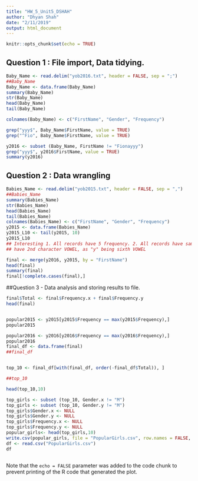 ```yaml
---
title: "HW_5_Unit5_DSHAH"
author: "Dhyan Shah"
date: "2/11/2019"
output: html_document
---
```



```r
knitr::opts_chunk$set(echo = TRUE)
```

## Question 1 : File import, Data tidying.

```r
Baby_Name <- read.delim("yob2016.txt", header = FALSE, sep = ";")
##Baby_Name
Baby_Name <- data.frame(Baby_Name)
summary(Baby_Name)
str(Baby_Name)
head(Baby_Name)
tail(Baby_Name)

colnames(Baby_Name) <- c("FirstName", "Gender", "Frequency")

grep("yyy$", Baby_Name$FirstName, value = TRUE)
grep("^Fio", Baby_Name$FirstName, value = TRUE)

y2016 <- subset (Baby_Name, FirstName != "Fionayyy")
grep("yyy$", y2016$FirstName, value = TRUE)
summary(y2016)

```

## Question 2 : Data wrangling

```r
Babies_Name <- read.delim("yob2015.txt", header = FALSE, sep = ",")
##Babies_Name
summary(Babies_Name)
str(Babies_Name)
head(Babies_Name)
tail(Babies_Name)
colnames(Babies_Name) <- c("FirstName", "Gender", "Frequency")
y2015 <- data.frame(Babies_Name)
y2015_L10 <- tail(y2015, 10)
y2015_L10
## Interesting 1. All records have 5 frequency. 2. All records have same gender "M" 3. All records 
## have 2nd character VOWEL, as "y" being sixth VOWEL

final <- merge(y2016, y2015, by = "FirstName")
head(final)
summary(final)
final[!complete.cases(final),]

```



##Question 3 - Data analysis and storing results to file. 

```r
final$Total <- final$Frequency.x + final$Frequency.y
head(final)


popular2015 <- y2015[y2015$Frequency == max(y2015$Frequency),]
popular2015

popular2016 <- y2016[y2016$Frequency == max(y2016$Frequency),]
popular2016
final_df <- data.frame(final)
##final_df


top_10 <- final_df[with(final_df, order(-final_df$Total)), ] 

##top_10

head(top_10,10)

top_girls <- subset (top_10, Gender.x != "M")
top_girls <- subset (top_10, Gender.y != "M")
top_girls$Gender.x <- NULL
top_girls$Gender.y <- NULL
top_girls$Frequency.x <- NULL
top_girls$Frequency.y <- NULL
popular_girls<- head(top_girls,10)
write.csv(popular_girls, file = "PopularGirls.csv", row.names = FALSE, na="")
df <- read.csv("PopularGirls.csv")
df

```


```r

```

Note that the `echo = FALSE` parameter was added to the code chunk to prevent printing of the R code that generated the plot.
